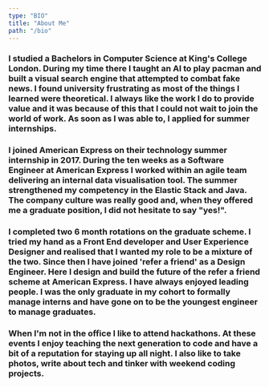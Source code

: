```yaml
---
type: "BIO"
title: "About Me"
path: "/bio"
---
```



### I studied  a Bachelors in Computer Science at King's College London. During my time there I taught an AI to play pacman and built a visual search engine that attempted to combat fake news. I found university frustrating as most of the things I learned were theoretical. I always like the work I do to provide value and it was because of this that I could not wait to join the world of work. As soon as I was able to, I applied for summer internships.

### I joined American Express on their technology summer internship in 2017. During the ten weeks as a Software Engineer at American Express I worked within an agile team delivering an internal data visualisation tool. The summer strengthened my competency in the Elastic Stack and Java. The company culture was really good and, when they offered me a graduate position, I did not hesitate to say "yes!".

### I completed two 6 month rotations on the graduate scheme. I tried my hand as a Front End developer and User Experience Designer and realised that I wanted my role to be a mixture of the two. Since then I have joined 'refer a friend' as a Design Engineer. Here I design and build the future of the refer a friend scheme at American Express. I have always enjoyed leading people. I was the only graduate in my cohort to formally manage interns and have gone on to be the youngest engineer to manage graduates. 

###  When I'm not in the office I like to attend hackathons. At these events I enjoy teaching the next generation to code and have a bit of a reputation for staying up all night. I also like to take photos, write about tech and tinker with weekend coding projects.
